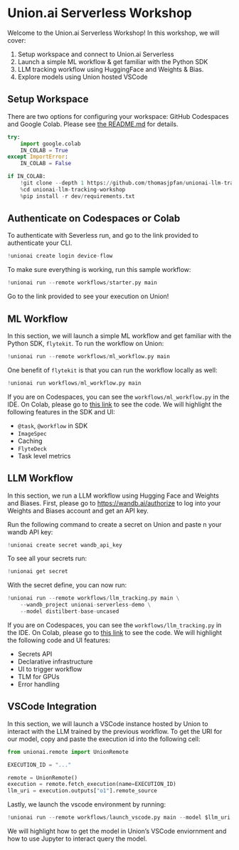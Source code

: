 # Union.ai Serverless Workshop

Welcome to the Union.ai Serverless Workshop! In this workshop, we will cover:

1. Setup workspace and connect to Union.ai Serverless
2. Launch a simple ML workflow & get familiar with the Python SDK
3. LLM tracking workflow using HuggingFace and Weights & Bias.
4. Explore models using Union hosted VSCode

## Setup Workspace

There are two options for configuring your workspace: GitHub Codespaces and Google Colab. Please see [the README.md](https://github.com/thomasjpfan/unionai-llm-tracking-workshop?tab=readme-ov-file#unionai-serverless-workshop) for details.

```python
try:
    import google.colab
    IN_COLAB = True
except ImportError:
    IN_COLAB = False

if IN_COLAB:
    !git clone --depth 1 https://github.com/thomasjpfan/unionai-llm-tracking-workshop.git
    %cd unionai-llm-tracking-workshop
    %pip install -r dev/requirements.txt
```

## Authenticate on Codespaces or Colab

To authenticate with Severless run, and go to the link provided to authenticate your CLI.

```python
!unionai create login device-flow
```

To make sure everything is working, run this sample workflow:

```python
!unionai run --remote workflows/starter.py main
```

Go to the link provided to see your execution on Union!

## ML Workflow

In this section, we will launch a simple ML workflow and get familiar with the Python SDK, `flytekit`. To run the
workflow on Union:

```python
!unionai run --remote workflows/ml_workflow.py main
```

One benefit of `flytekit` is that you can run the workflow locally as well:

```python
!unionai run workflows/ml_workflow.py main
```

If you are on Codespaces, you can see the `workflows/ml_workflow.py` in the IDE. On Colab, please go to [this link](https://github.com/thomasjpfan/unionai-llm-tracking-workshop/blob/main/workflows/ml_workflow.py) to see the code. We will highlight the following features in the SDK and UI:

- `@task`, `@workflow` in SDK
- `ImageSpec`
- Caching
- `FlyteDeck`
- Task level metrics

## LLM Workflow

In this section, we run a LLM workflow using Hugging Face and Weights and Biases. First, please go to [https://wandb.ai/authorize](https://wandb.ai/authorize) to log into your Weights and Biases account and get an API key.

Run the following command to create a secret on Union and paste n your wandb API key:

```python
!unionai create secret wandb_api_key
```

To see all your secrets run:

```python
!unionai get secret
```

With the secret define, you can now run:

```python
!unionai run --remote workflows/llm_tracking.py main \
    --wandb_project unionai-serverless-demo \
    --model distilbert-base-uncased
```


If you are on Codespaces, you can see the `workflows/llm_tracking.py` in the IDE. On Colab, please go to [this link](https://github.com/thomasjpfan/unionai-llm-tracking-workshop/blob/main/workflows/llm_tracking.py) to see the code. We will highlight the following code and UI features:

- Secrets API
- Declarative infrastructure
- UI to trigger workflow
- TLM for GPUs
- Error handling

## VSCode Integration

In this section, we will launch a VSCode instance hosted by Union to interact with the LLM trained by the previous workflow. To get the URI for our model, copy and paste the execution id into the following cell:

```python
from unionai.remote import UnionRemote

EXECUTION_ID = "..."

remote = UnionRemote()
execution = remote.fetch_execution(name=EXECUTION_ID)
llm_uri = execution.outputs["o1"].remote_source
```


Lastly, we launch the vscode environment by running:

```python
!unionai run --remote workflows/launch_vscode.py main --model $llm_uri
```

We will highlight how to get the model in Union's VSCode enviornment and how to use Jupyter to interact query the model.
